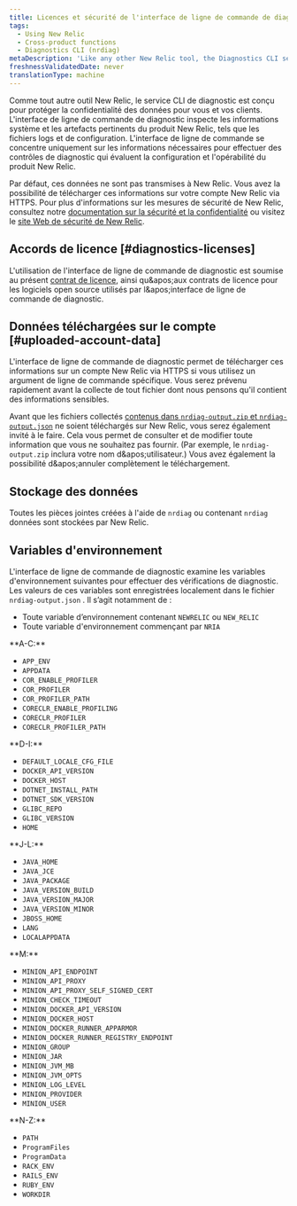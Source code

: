 ```yaml
---
title: Licences et sécurité de l'interface de ligne de commande de diagnostic
tags:
  - Using New Relic
  - Cross-product functions
  - Diagnostics CLI (nrdiag)
metaDescription: 'Like any other New Relic tool, the Diagnostics CLI service (nrdiag) is designed to protect data privacy for you and your customers.'
freshnessValidatedDate: never
translationType: machine
---
```


Comme tout autre outil New Relic, le service CLI de diagnostic est conçu pour protéger la confidentialité des données pour vous et vos clients. L&apos;interface de ligne de commande de diagnostic inspecte les informations système et les artefacts pertinents du produit New Relic, tels que les fichiers logs et de configuration. L&apos;interface de ligne de commande se concentre uniquement sur les informations nécessaires pour effectuer des contrôles de diagnostic qui évaluent la configuration et l&apos;opérabilité du produit New Relic.

Par défaut, ces données ne sont pas transmises à New Relic. Vous avez la possibilité de télécharger ces informations sur votre compte New Relic via HTTPS. Pour plus d&apos;informations sur les mesures de sécurité de New Relic, consultez notre [documentation sur la sécurité et la confidentialité](/docs/security/security-privacy/data-privacy/data-privacy-new-relic) ou visitez le [site Web de sécurité de New Relic](https://newrelic.com/security).

## Accords de licence [#diagnostics-licenses]

L&apos;utilisation de l&apos;interface de ligne de commande de diagnostic est soumise au présent [contrat de licence](/docs/licenses/license-information/other-licenses/new-relic-diagnostics-licenses), ainsi qu&amp;apos;aux contrats de licence pour les logiciels open source utilisés par l&amp;apos;interface de ligne de commande de diagnostic.

## Données téléchargées sur le compte [#uploaded-account-data]

L&apos;interface de ligne de commande de diagnostic permet de télécharger ces informations sur un compte New Relic via HTTPS si vous utilisez un argument de ligne de commande spécifique. Vous serez prévenu rapidement avant la collecte de tout fichier dont nous pensons qu&apos;il contient des informations sensibles.

Avant que les fichiers collectés [contenus dans `nrdiag-output.zip` et `nrdiag-output.json`](/docs/using-new-relic/cross-product-functions/diagnostics-cli-nrdiag/interpret-nrdiag-output) ne soient téléchargés sur New Relic, vous serez également invité à le faire. Cela vous permet de consulter et de modifier toute information que vous ne souhaitez pas fournir. (Par exemple, le `nrdiag-output.zip` inclura votre nom d&amp;apos;utilisateur.) Vous avez également la possibilité d&amp;apos;annuler complètement le téléchargement.

## Stockage des données

Toutes les pièces jointes créées à l&apos;aide de `nrdiag` ou contenant `nrdiag` données sont stockées par New Relic.

## Variables d&apos;environnement

L&apos;interface de ligne de commande de diagnostic examine les variables d&apos;environnement suivantes pour effectuer des vérifications de diagnostic. Les valeurs de ces variables sont enregistrées localement dans le fichier `nrdiag-output.json` . Il s’agit notamment de :

* Toute variable d’environnement contenant `NEWRELIC` ou `NEW_RELIC`
* Toute variable d&apos;environnement commençant par `NRIA`

<DNT>
  **A-C:**
</DNT>

* `APP_ENV`
* `APPDATA`
* `COR_ENABLE_PROFILER`
* `COR_PROFILER`
* `COR_PROFILER_PATH`
* `CORECLR_ENABLE_PROFILING`
* `CORECLR_PROFILER`
* `CORECLR_PROFILER_PATH`

<DNT>
  **D-I:**
</DNT>

* `DEFAULT_LOCALE_CFG_FILE`
* `DOCKER_API_VERSION`
* `DOCKER_HOST`
* `DOTNET_INSTALL_PATH`
* `DOTNET_SDK_VERSION`
* `GLIBC_REPO`
* `GLIBC_VERSION`
* `HOME`

<DNT>
  **J-L:**
</DNT>

* `JAVA_HOME`
* `JAVA_JCE`
* `JAVA_PACKAGE`
* `JAVA_VERSION_BUILD`
* `JAVA_VERSION_MAJOR`
* `JAVA_VERSION_MINOR`
* `JBOSS_HOME`
* `LANG`
* `LOCALAPPDATA`

<DNT>
  **M:**
</DNT>

* `MINION_API_ENDPOINT`
* `MINION_API_PROXY`
* `MINION_API_PROXY_SELF_SIGNED_CERT`
* `MINION_CHECK_TIMEOUT`
* `MINION_DOCKER_API_VERSION`
* `MINION_DOCKER_HOST`
* `MINION_DOCKER_RUNNER_APPARMOR`
* `MINION_DOCKER_RUNNER_REGISTRY_ENDPOINT`
* `MINION_GROUP`
* `MINION_JAR`
* `MINION_JVM_MB`
* `MINION_JVM_OPTS`
* `MINION_LOG_LEVEL`
* `MINION_PROVIDER`
* `MINION_USER`

<DNT>
  **N-Z:**
</DNT>

* `PATH`
* `ProgramFiles`
* `ProgramData`
* `RACK_ENV`
* `RAILS_ENV`
* `RUBY_ENV`
* `WORKDIR`